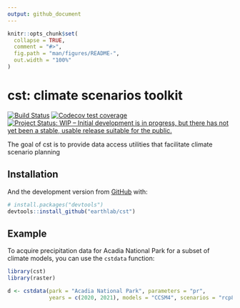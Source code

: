 ```yaml
---
output: github_document
---
```


<!-- README.md is generated from README.Rmd. Please edit that file -->

```r
knitr::opts_chunk$set(
  collapse = TRUE,
  comment = "#>",
  fig.path = "man/figures/README-",
  out.width = "100%"
)
```

# cst: climate scenarios toolkit

<!-- badges: start -->
[![Build Status](https://travis-ci.com/earthlab/cst.svg?branch=master)](https://travis-ci.com/earthlab/cst)
[![Codecov test coverage](https://codecov.io/gh/earthlab/cst/branch/master/graph/badge.svg)](https://codecov.io/gh/earthlab/cst?branch=master)
[![Project Status: WIP – Initial development is in progress, but there has not yet been a stable, usable release suitable for the public.](https://www.repostatus.org/badges/latest/wip.svg)](https://www.repostatus.org/#wip)
<!-- badges: end -->

The goal of cst is to provide data access utilities that facilitate climate 
scenario planning

## Installation

And the development version from [GitHub](https://github.com/) with:

``` r
# install.packages("devtools")
devtools::install_github("earthlab/cst")
```
## Example

To acquire precipitation data for Acadia National Park for a subset of climate
models, you can use the `cstdata` function:

```r
library(cst)
library(raster)

d <- cstdata(park = "Acadia National Park", parameters = "pr", 
             years = c(2020, 2021), models = "CCSM4", scenarios = "rcp85")
```

